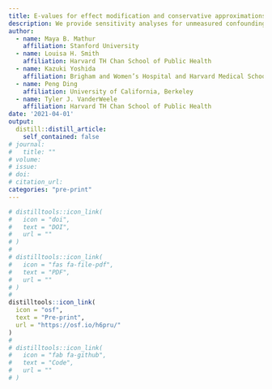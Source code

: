 ```yaml
---
title: E-values for effect modification and conservative approximations for causal interaction
description: We provide sensitivity analyses for unmeasured confounding in estimates of effect heterogeneity and causal interaction.
author:
  - name: Maya B. Mathur
    affiliation: Stanford University
  - name: Louisa H. Smith
    affiliation: Harvard TH Chan School of Public Health
  - name: Kazuki Yoshida
    affiliation: Brigham and Women’s Hospital and Harvard Medical School
  - name: Peng Ding
    affiliation: University of California, Berkeley
  - name: Tyler J. VanderWeele
    affiliation: Harvard TH Chan School of Public Health    
date: '2021-04-01'
output:
  distill::distill_article:
    self_contained: false
# journal: 
#   title: ""
# volume: 
# issue: 
# doi: 
# citation_url:
categories: "pre-print"
---
```


```r
# distilltools::icon_link(
#   icon = "doi",
#   text = "DOI",
#   url = ""
# )
# 
# distilltools::icon_link(
#   icon = "fas fa-file-pdf",
#   text = "PDF",
#   url = ""
# )
# 
distilltools::icon_link(
  icon = "osf",
  text = "Pre-print",
  url = "https://osf.io/h6pru/"
)
# 
# distilltools::icon_link(
#   icon = "fab fa-github",
#   text = "Code",
#   url = ""
# )
```

